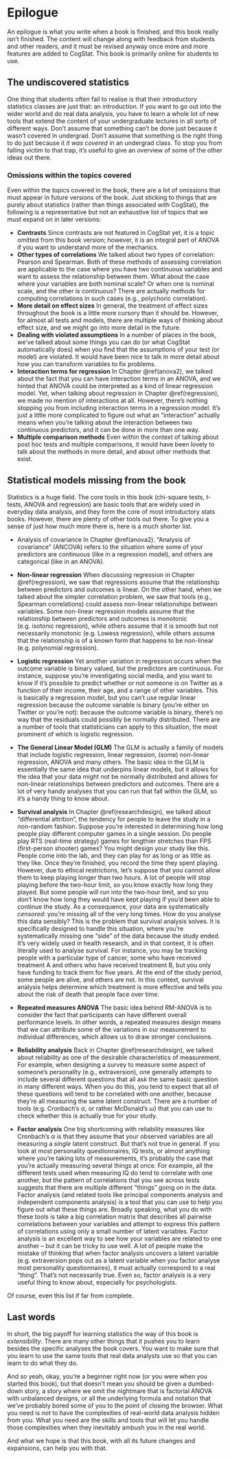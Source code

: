 # Epilogue{-}

An epilogue is what you write when a book is finished, and this book really isn't finished. The content will change along with feedback from students and other readers, and it must be revised anyway once more and more features are added to CogStat. This book is primarily online for students to use.


## The undiscovered statistics{-} 

One thing that students often fail to realise is that their introductory statistics classes are just that: an introduction. If you want to go out into the wider world and do real data analysis, you have to learn a whole lot of new tools that extend the content of your undergraduate lectures in all sorts of different ways. Don't assume that something can't be done just because it wasn't covered in undergrad. Don't assume that something is the right thing to do just because it *it was covered* in an undergrad class. To stop you from falling victim to that trap, it's useful to give an overview of some of the other ideas out there. 

### Omissions within the topics covered{-} 

Even within the topics covered in the book, there are a lot of omissions that must appear in future versions of the book. Just sticking to things that are purely about statistics (rather than things associated with CogStat), the following is a representative but not an exhaustive list of topics that we must expand on in later versions:

- **Contrasts** Since contrasts are not featured in CogStat yet, it is a topic omitted from this book version; however, it is an integral part of ANOVA if you want to understand more of the mechanics.
- **Other types of correlations** We talked about two types of correlation: Pearson and Spearman. Both of these methods of assessing correlation are applicable to the case where you have two continuous variables and want to assess the relationship between them. What about the case where your variables are both nominal scale? Or when one is nominal scale, and the other is continuous? There are actually methods for computing correlations in such cases (e.g., polychoric correlation).
- **More detail on effect sizes** In general, the treatment of effect sizes throughout the book is a little more cursory than it should be. However, for almost all tests and models, there are multiple ways of thinking about effect size, and we might go into more detail in the future.
- **Dealing with violated assumptions** In a number of places in the book, we've talked about some things you can do (or what CogStat automatically does) when you find that the assumptions of your test (or model) are violated. It would have been nice to talk in more detail about how you can transform variables to fix problems.
- **Interaction terms for regression** In Chapter \@ref(anova2), we talked about the fact that you can have interaction terms in an ANOVA, and we hinted that ANOVA could be interpreted as a kind of linear regression model. Yet, when talking about regression in Chapter \@ref(regression), we made no mention of interactions at all. However, there's nothing stopping you from including interaction terms in a regression model. It's just a little more complicated to figure out what an "interaction" actually means when you're talking about the interaction between two continuous predictors, and it can be done in more than one way.
- **Multiple comparison methods** Even within the context of talking about post hoc tests and multiple comparisons, it would have been lovely to talk about the methods in more detail, and about other methods that exist.

## Statistical models missing from the book{-} 

Statistics is a huge field. The core tools in this book (chi-square tests, $t$-tests, ANOVA and regression) are basic tools that are widely used in everyday data analysis, and they form the core of most introductory stats books. However, there are plenty of other tools out there. To give you a sense of just how much more there is, here is a much shorter list.

- Analysis of covariance In Chapter \@ref(anova2). "Analysis of covariance" (ANCOVA) refers to the situation where some of your predictors are continuous (like in a regression model), and others are categorical (like in an ANOVA).

- **Non-linear regression** When discussing regression in Chapter \@ref(regression), we saw that regressions assume that the relationship between predictors and outcomes is linear. On the other hand, when we talked about the simpler correlation problem, we saw that tools (e.g., Spearman correlations) could assess non-linear relationships between variables. Some non-linear regression models assume that the relationship between predictors and outcomes is monotonic (e.g. isotonic regression), while others assume that it is smooth but not necessarily monotonic (e.g. Lowess regression), while others assume that the relationship is of a known form that happens to be non-linear (e.g. polynomial regression). 

- **Logistic regression** Yet another variation in regression occurs when the outcome variable is binary valued, but the predictors are continuous. For instance, suppose you're investigating social media, and you want to know if it's possible to predict whether or not someone is on Twitter as a function of their income, their age, and a range of other variables. This is basically a regression model, but you can't use regular linear regression because the outcome variable is binary (you're either on Twitter or you're not): because the outcome variable is binary, there's no way that the residuals could possibly be normally distributed. There are a number of tools that statisticians can apply to this situation, the most prominent of which is logistic regression. 

- **The General Linear Model (GLM)** The GLM is actually a family of models that include logistic regression, linear regression, (some) non-linear regression, ANOVA and many others. The basic idea in the GLM is essentially the same idea that underpins linear models, but it allows for the idea that your data might not be normally distributed and allows for non-linear relationships between predictors and outcomes. There are a lot of very handy analyses that you can run that fall within the GLM, so it's a handy thing to know about.

- **Survival analysis** In Chapter \@ref(researchdesign), we talked about "differential attrition", the tendency for people to leave the study in a non-random fashion. Suppose you're interested in determining how long people play different computer games in a single session. Do people play RTS (real-time strategy) games for lengthier stretches than FPS (first-person shooter) games? You might design your study like this. People come into the lab, and they can play for as long or as little as they like. Once they're finished, you record the time they spent playing. However, due to ethical restrictions, let's suppose that you cannot allow them to keep playing longer than two hours. A lot of people will stop playing before the two-hour limit, so you know exactly how long they played. But some people will run into the two-hour limit, and so you don't know how long they would have kept playing if you'd been able to continue the study. As a consequence, your data are systematically *censored*: you're missing all of the very long times. How do you analyse this data sensibly? This is the problem that survival analysis solves. It is specifically designed to handle this situation, where you're systematically missing one "side" of the data because the study ended. It's very widely used in health research, and in that context, it is often literally used to analyse survival. For instance, you may be tracking people with a particular type of cancer, some who have received treatment A and others who have received treatment B, but you only have funding to track them for five years. At the end of the study period, some people are alive, and others are not. In this context, survival analysis helps determine which treatment is more effective and tells you about the risk of death that people face over time. 

- **Repeated measures ANOVA** The basic idea behind RM-ANOVA is to consider the fact that participants can have different overall performance levels. In other words, a repeated measures design means that we can attribute some of the variations in our measurement to individual differences, which allows us to draw stronger conclusions.

- **Reliability analysis** Back in Chapter \@ref(researchdesign), we talked about reliability as one of the desirable characteristics of measurement. For example, when designing a survey to measure some aspect of someone's personality (e.g., extraversion), one generally attempts to include several different questions that all ask the same basic question in many different ways. When you do this, you tend to expect that all of these questions will tend to be correlated with one another, because they're all measuring the same latent construct. There are a number of tools (e.g. Cronbach's $\alpha$, or rather McDonald's $\omega$) that you can use to check whether this is actually true for your study. 

- **Factor analysis** One big shortcoming with reliability measures like Cronbach's $\alpha$ is that they assume that your observed variables are all measuring a *single* latent construct. But that's not true in general. If you look at most personality questionnaires, IQ tests, or almost anything where you're taking lots of measurements, it's probably the case that you're actually measuring several things at once. For example, all the different tests used when measuring IQ do tend to correlate with one another, but the pattern of correlations that you see across tests suggests that there are multiple different "things" going on in the data. Factor analysis (and related tools like principal components analysis and independent components analysis) is a tool that you can use to help you figure out what these things are. Broadly speaking, what you do with these tools is take a big correlation matrix that describes all pairwise correlations between your variables and attempt to express this pattern of correlations using only a small number of latent variables. Factor analysis is an excellent way to see how your variables are related to one another -- but it can be tricky to use well. A lot of people make the mistake of thinking that when factor analysis uncovers a latent variable (e.g. extraversion pops out as a latent variable when you factor analyse most personality questionnaires), it must actually correspond to a real "thing". That's not necessarily true. Even so, factor analysis is a very useful thing to know about, especially for psychologists.

Of course, even this list if far from complete.

## Last words{-}

In short, the big payoff for learning statistics the way of this book is *extensibility*. There are many other things that it pushes you to learn besides the specific analyses the book covers. You want to make sure that you learn to use the same tools that real data analysts use so that you can learn to do what they do. 

And so yeah, okay, you're a beginner right now (or you were when you started this book), but that doesn't mean you should be given a dumbed-down story, a story where we omit the nightmare that is factorial ANOVA with unbalanced designs, or all the underlying formula and notation that we've probably bored some of you to the point of closing the browser. What you need is *not* to have the complexities of real-world data analysis hidden from you. What you need are the skills and tools that will let you handle those complexities when they inevitably ambush you in the real world. 

And what we hope is that this book, with all its future changes and expansions, can help you with that.

